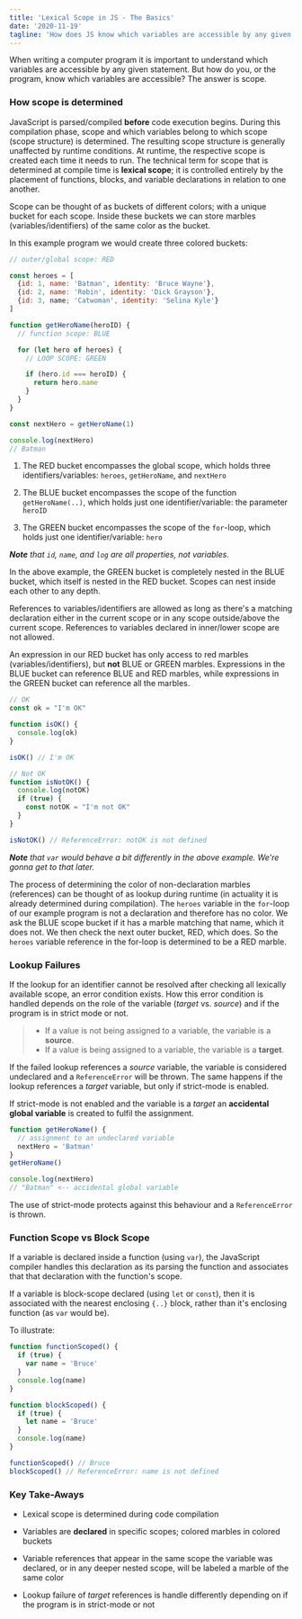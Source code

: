 ```yaml
---
title: 'Lexical Scope in JS - The Basics'
date: '2020-11-19'
tagline: 'How does JS know which variables are accessible by any given statement, and how does it handle two variables of the same name?'
---
```


<BlogImage
  url="https://images.unsplash.com/photo-1516867155773-0a95d01e4b77?ixlib=rb-1.2.1&ixid=MXwxMjA3fDB8MHxwaG90by1wYWdlfHx8fGVufDB8fHw%3D&auto=format&fit=crop&w=1350&q=80"
  alt="scope"
/>

When writing a computer program it is important to understand which variables are accessible by any given statement. But how do you, or the program, know which variables are accessible? The answer is scope.

### How scope is determined

JavaScript is parsed/compiled **before** code execution begins. During this compilation phase, scope and which variables belong to which scope (scope structure) is determined. The resulting scope structure is generally unaffected by runtime conditions. At runtime, the respective scope is created each time it needs to run. The technical term for scope that is determined at compile time is **lexical scope**; it is controlled entirely by the placement of functions, blocks, and variable declarations in relation to one another.

Scope can be thought of as buckets of different colors; with a unique bucket for each scope. Inside these buckets we can store marbles (variables/identifiers) of the same color as the bucket.

In this example program we would create three colored buckets:

```js
// outer/global scope: RED

const heroes = [
  {id: 1, name: 'Batman', identity: 'Bruce Wayne'},
  {id: 2, name: 'Robin', identity: 'Dick Grayson'},
  {id: 3, name; 'Catwoman', identity: 'Selina Kyle'}
]

function getHeroName(heroID) {
  // function scope: BLUE

  for (let hero of heroes) {
    // LOOP SCOPE: GREEN

    if (hero.id === heroID) {
      return hero.name
    }
  }
}

const nextHero = getHeroName(1)

console.log(nextHero)
// Batman
```

1. The RED bucket encompasses the global scope, which holds three identifiers/variables: `heroes`, `getHeroName`, and `nextHero`

2. The BLUE bucket encompasses the scope of the function `getHeroName(..)`, which holds just one identifier/variable: the parameter `heroID`

3. The GREEN bucket encompasses the scope of the `for`-loop, which holds just one identifier/variable: `hero`

_**Note** that `id`, `name`, and `log` are all properties, not variables._

In the above example, the GREEN bucket is completely nested in the BLUE bucket, which itself is nested in the RED bucket. Scopes can nest inside each other to any depth.

References to variables/identifiers are allowed as long as there's a matching declaration either in the current scope or in any scope outside/above the current scope. References to variables declared in inner/lower scope are not allowed.

An expression in our RED bucket has only access to red marbles (variables/identifiers), but **not** BLUE or GREEN marbles. Expressions in the BLUE bucket can reference BLUE and RED marbles, while expressions in the GREEN bucket can reference all the marbles.

```js
// OK
const ok = "I'm OK"

function isOK() {
  console.log(ok)
}

isOK() // I'm OK

// Not OK
function isNotOK() {
  console.log(notOK)
  if (true) {
    const notOK = "I'm not OK"
  }
}

isNotOK() // ReferenceError: notOK is not defined
```

_**Note** that `var` would behave a bit differently in the above example. We're gonna get to that later._

The process of determining the color of non-declaration marbles (references) can be thought of as lookup during runtime (in actuality it is already determined during compilation). The `heroes` variable in the `for`-loop of our example program is not a declaration and therefore has no color. We ask the BLUE scope bucket if it has a marble matching that name, which it does not. We then check the next outer bucket, RED, which does. So the `heroes` variable reference in the for-loop is determined to be a RED marble.

### Lookup Failures

If the lookup for an identifier cannot be resolved after checking all lexically available scope, an error condition exists. How this error condition is handled depends on the role of the variable (_target_ vs. _source_) and if the program is in strict mode or not.

> - If a value is not being assigned to a variable, the variable is a **source**.
> - If a value is being assigned to a variable, the variable is a **target**.

If the failed lookup references a _source_ variable, the variable is considered undeclared and a `ReferenceError` will be thrown. The same happens if the lookup references a _target_ variable, but only if strict-mode is enabled.

If strict-mode is not enabled and the variable is a _target_ an **accidental global variable** is created to fulfil the assignment.

```js
function getHeroName() {
  // assignment to an undeclared variable
  nextHero = 'Batman'
}
getHeroName()

console.log(nextHero)
// "Batman" <-- accidental global variable
```

The use of strict-mode protects against this behaviour and a `ReferenceError` is thrown.

### Function Scope vs Block Scope

If a variable is declared inside a function (using `var`), the JavaScript compiler handles this declaration as its parsing the function and associates that that declaration with the function's scope.

If a variable is block-scope declared (using `let` or `const`), then it is associated with the nearest enclosing `{..}` block, rather than it's enclosing function (as `var` would be).

To illustrate:

```js
function functionScoped() {
  if (true) {
    var name = 'Bruce'
  }
  console.log(name)
}

function blockScoped() {
  if (true) {
    let name = 'Bruce'
  }
  console.log(name)
}

functionScoped() // Bruce
blockScoped() // ReferenceError: name is not defined
```

### Key Take-Aways

- Lexical scope is determined during code compilation

- Variables are **declared** in specific scopes; colored marbles in colored buckets

- Variable references that appear in the same scope the variable was declared, or in any deeper nested scope, will be labeled a marble of the same color

- Lookup failure of _target_ references is handle differently depending on if the program is in strict-mode or not

